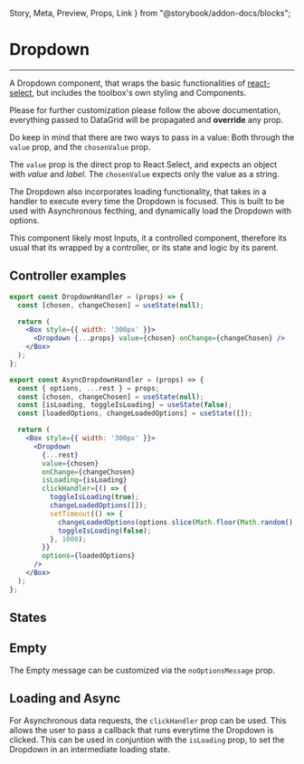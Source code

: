   Story,
  Meta,
  Preview,
  Props,
  Link
} from "@storybook/addon-docs/blocks";

<Meta title="toolbox-ui/Inputs/Dropdown" component={Dropdown} />

# Dropdown

<hr />

A Dropdown component, that wraps the basic functionalities of
[react-select](https://github.com/JedWatson/react-select), but includes the toolbox's own styling and Components.

Please for further customization please follow the above documentation,
everything passed to DataGrid will be propagated and **override** any prop.

Do keep in mind that there are two ways to pass in a value: Both through the ```value``` prop, and the ```chosenValue``` prop.

The ```value``` prop is the direct prop to React Select, and expects an object with *value* and *label*. The ```chosenValue``` expects only the value as a string.

The Dropdown also incorporates loading functionality, that takes in a handler to execute every time the Dropdown is focused. This is built to be used with Asynchronous fecthing, and dynamically load the Dropdown with options.

<Preview>
  <Story name="Base">
    <Box style={{height: '200px'}}>
      <DropdownHandler options={OPTIONS} label="My Dropdown" />
    </Box>
  </Story>
</Preview>


This component likely most Inputs, it a controlled component, therefore its usual that its wrapped
by a controller, or its state and logic by its parent.

## Controller examples
```jsx
export const DropdownHandler = (props) => {
  const [chosen, changeChosen] = useState(null);

  return (
    <Box style={{ width: '300px' }}>
      <Dropdown {...props} value={chosen} onChange={changeChosen} />
    </Box>
  );
};

export const AsyncDropdownHandler = (props) => {
  const { options, ...rest } = props;
  const [chosen, changeChosen] = useState(null);
  const [isLoading, toggleIsLoading] = useState(false);
  const [loadedOptions, changeLoadedOptions] = useState([]);

  return (
    <Box style={{ width: '300px' }}>
      <Dropdown
        {...rest}
        value={chosen}
        onChange={changeChosen}
        isLoading={isLoading}
        clickHandler={() => {
          toggleIsLoading(true);
          changeLoadedOptions([]);
          setTimeout(() => {
            changeLoadedOptions(options.slice(Math.floor(Math.random() * 3) + 2));
            toggleIsLoading(false);
          }, 1000);
        }}
        options={loadedOptions}
      />
    </Box>
  );
};


```

## States

<Preview withSource="open">
  <Story name="States">
    <Box horizontal>
      <Box style={{height: '200px'}}>
        <DropdownHandler options={OPTIONS} error errorMessage="Something ain't right!" label="Dropdown with error" />
      </Box>
      <Box style={{height: '200px'}}>
        <DropdownHandler options={OPTIONS} disabled label="Disabled Dropdown" />
      </Box>
    </Box>
  </Story>
</Preview>

## Empty

The Empty message can be customized via the ```noOptionsMessage``` prop.

<Preview withSource="open">
  <Story name="Empty">
    <Box horizontal>
      <Box style={{height: '90px'}}>
        <DropdownHandler options={[]} noOptionsMessage="My Empty Dropdown!" label="Empty Dropdown" />
      </Box>
    </Box>
  </Story>
</Preview>

## Loading and Async

For Asynchronous data requests, the ```clickHandler``` prop can be used. This allows the user to pass a callback that runs everytime the Dropdown is clicked. This can be used in conjuntion with the ```isLoading``` prop, to set the Dropdown in an intermediate loading state.

<Preview withSource="open">
  <Story name="Loading">
    <Box horizontal>
      <Box style={{height: '110px'}}>
        <AsyncDropdownHandler isLoading label="Loading" />
      </Box>
    </Box>
  </Story>
</Preview>

<Preview withSource="open">
  <Story name="Async">
    <Box horizontal>
      <Box style={{height: '110px'}}>
        <AsyncDropdownHandler options={[]} noOptionsMessage="Empty!" label="Empty Dropdown with Loading" />
      </Box>
    </Box>
  </Story>
</Preview>

<Props of={Dropdown} />
